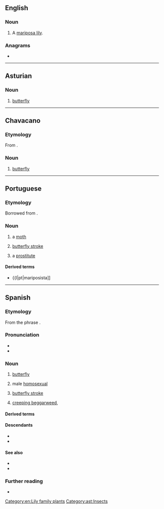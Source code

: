 {{also|Mariposa}}
==English==

===Noun===
{{en-noun}}

# A [[mariposa lily]].

===Anagrams===
* {{anagrams|en|a=aaimoprs|parosmia}}

[[Category:en:Lily family plants]]

----

==Asturian==

===Noun===
{{ast-noun|f|mariposes}}

# [[butterfly]]

[[Category:ast:Insects]]

----

==Chavacano==

===Etymology===
From {{der|cbk|es|mariposa}}.

===Noun===
{{head|cbk|noun}}

# [[butterfly]]

----

==Portuguese==

===Etymology===
Borrowed from {{bor|pt|es|mariposa}}.

===Noun===
{{pt-noun|f|s}}

# a [[moth]]
# {{lb|pt|Portugal|swimming}} [[butterfly stroke]]
# {{lb|pt|Rio de Janeiro|slang}} a [[prostitute]]

====Derived terms====
* {{l|pt|mariposista]]

----

==Spanish==

===Etymology===
From the phrase {{m|es|[[María]] [[posar|pósa]]te||Mary, alight!}}.

===Pronunciation===
{{es-IPA}}
* {{audio|es|LL-Q1321 (spa)-Millars-mariposa.wav|Audio (Spain)}}
* {{hyphenation|es|ma|ri|po|sa}}

===Noun===
{{es-noun|f}}

# [[butterfly]]
# {{lb|es|slang}} male [[homosexual]]
# {{lb|es|swimming}} [[butterfly stroke]]
# [[creeping beggarweed]], {{taxlink|Desmodium incanum|species|noshow=1}}

====Derived terms====
{{der3|es
|a otra cosa, mariposa
|cazamariposas
|efecto mariposa
|mariposario
|mariposero
|tener mariposas en el estómago}}

====Descendants====
* {{desc|en|mariposa lily|der=1}}
* {{desc|pt|mariposa|bor=1}}

====See also====
* {{l|es|oruga|g=f|t=caterpillar}}
* {{l|es|polilla|g=f|t=moth}}

===Further reading===
* {{R:DRAE}}

{{C|es|Insects|Plants}}
